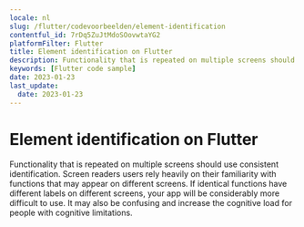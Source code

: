 ```yaml
---
locale: nl
slug: /flutter/codevoorbeelden/element-identification
contentful_id: 7rDq5ZuJtMdoSOovwtaYG2
platformFilter: Flutter
title: Element identification on Flutter
description: Functionality that is repeated on multiple screens should use consistent identification.
keywords: [Flutter code sample]
date: 2023-01-23
last_update:
  date: 2023-01-23
---
```


# Element identification on Flutter

Functionality that is repeated on multiple screens should use consistent identification. Screen readers users rely heavily on their familiarity with functions that may appear on different screens. If identical functions have different labels on different screens, your app will be considerably more difficult to use. It may also be confusing and increase the cognitive load for people with cognitive limitations.

<CodeSample id="element-identification" locale="nl" platform="flutter"/>
